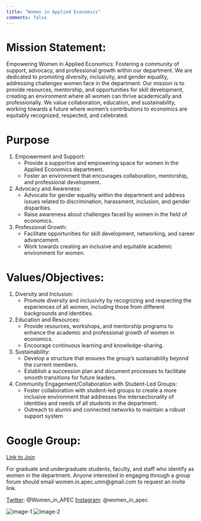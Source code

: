 ```yaml
---
title: "Women in Applied Economics"
comments: false
---
```


# Mission Statement:

Empowering Women in Applied Economics: Fostering a community of support, advocacy, and professional growth within our department. We are dedicated to promoting diversity, inclusivity, and gender equality, addressing challenges women face in the department. Our mission is to provide resources, mentorship, and opportunities for skill development, creating an environment where all women can thrive academically and professionally. We value collaboration, education, and sustainability, working towards a future where women's contributions to economics are equitably recognized, respected, and celebrated.


# Purpose

1. Empowerment and Support:
   - Provide a supportive and empowering space for women in the Applied Economics department.
   - Foster an environment that encourages collaboration, mentorship, and professional development.
2. Advocacy and Awareness:
   - Advocate for gender equality within the department and address issues related to discrimination, harassment, inclusion, and gender disparities.
   - Raise awareness about challenges faced by women in the field of economics.
3. Professional Growth:
   - Facilitate opportunities for skill development, networking, and career advancement.
   - Work towards creating an inclusive and equitable academic environment for women.

# Values/Objectives:

1. Diversity and Inclusion:
   - Promote diversity and inclusivity by recognizing and respecting the experiences of all women, including those from different backgrounds and identities.
2. Education and Resources:
   - Provide resources, workshops, and mentorship programs to enhance the academic and professional growth of women in economics.
   - Encourage continuous learning and knowledge-sharing.
3.  Sustainability:
    - Develop a structure that ensures the group's sustainability beyond the current members.
    - Establish a succession plan and document processes to facilitate smooth transitions for future leaders.
4.  Community Engagement/Collaboration with Student-Led Groups:
    - Foster collaboration with student-led groups to create a more inclusive environment that addresses the intersectionality of identities and needs of all students in the department.
    - Outreach to alumni and connected networks to maintain a robust support system


# Google Group:

[Link to Join](https://groups.google.com/a/umn.edu/g/women_in_apec)

For graduate and undergraduate students, faculty, and staff who identify as women in the department.
Anyone interested in engaging through a group forum should email women.in.apec.umn@gmail.com to request an invite link.

[Twitter](https://x.com/Women_in_APEC): @Women_in_APEC
[Instagram](https://www.instagram.com/women_in_apec/): @women_in_apec


![image-1](images/women_apec_group.png) ![image-2](images/women_apec_lecture.png)